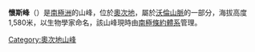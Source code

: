 {{coord|78|35|S|158|18|E|display=title}}

'''懷斯峰'''（{{lang-en|Wise Peak}}）是[[南極洲|南極洲]]的山峰，位於[[奧次地|奧次地]]，屬於[[沃倫山脈|沃倫山脈]]的一部分，海拔高度1,580米，以生物學家命名，該山峰現時由[[南極條約體系|南極條約體系]]管理。

{{DEFAULTSORT:Wise Peak}}
[[Category:奧次地山峰|Category:奧次地山峰]]


{{OatesLand-geo-stub}}